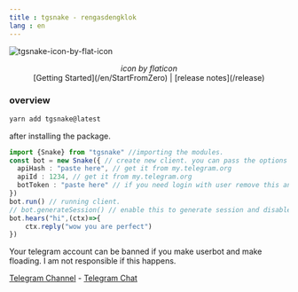 ```yaml
--- 
title : tgsnake - rengasdengklok 
lang : en 
--- 
```


![tgsnake-icon-by-flat-icon](./images/tgsnake.jpg)

<center><i>icon by flaticon</i></center> 

  
<center>
 [Getting Started](/en/StartFromZero) | [release notes](/release)
</center>

### overview 

```bash 
yarn add tgsnake@latest
``` 

after installing the package. 

```ts:index.ts
import {Snake} from "tgsnake" //importing the modules.
const bot = new Snake({ // create new client. you can pass the options in tgsnake.config.js file.
  apiHash : "paste here", // get it from my.telegram.org
  apiId : 1234, // get it from my.telegram.org
  botToken : "paste here" // if you need login with user remove this and create session first. then paste your string session in field "session".
}) 
bot.run() // running client. 
// bot.generateSession() // enable this to generate session and disable the bot.run().
bot.hears("hi",(ctx)=>{
    ctx.reply("wow you are perfect")
})
```  

<Important>
Your telegram account can be banned if you make userbot and make floading. I am not responsible if this happens.
</Important>

[Telegram Channel](https://t.me/tgsnake) - 
[Telegram Chat](https://t.me/tgsnakechat)

